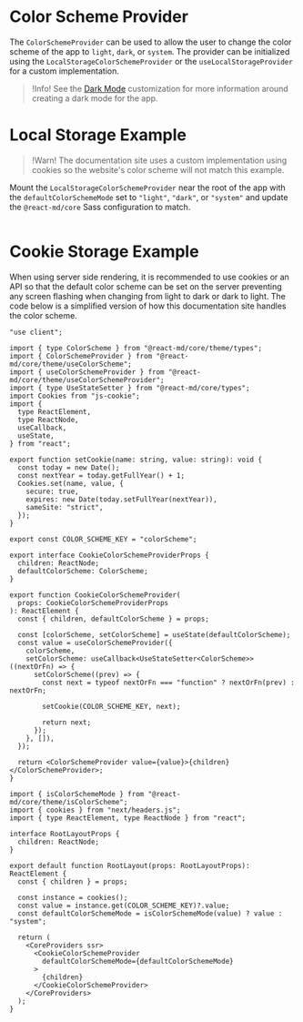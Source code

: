 # Color Scheme Provider

The `ColorSchemeProvider` can be used to allow the user to change the color
scheme of the app to `light`, `dark`, or `system`. The provider can be
initialized using the `LocalStorageColorSchemeProvider` or the
`useLocalStorageProvider` for a custom implementation.

> !Info! See the [Dark Mode](/customization/dark-mode) customization for more
> information around creating a dark mode for the app.

# Local Storage Example

> !Warn! The documentation site uses a custom implementation using cookies
> so the website's color scheme will not match this example.

Mount the `LocalStorageColorSchemeProvider` near the root of the app with the
`defaultColorSchemeMode` set to `"light"`, `"dark"`, or `"system"` and update
the `@react-md/core` Sass configuration to match.

```demo source="./LocalStorageExample.tsx"

```

# Cookie Storage Example

When using server side rendering, it is recommended to use cookies or an API so
that the default color scheme can be set on the server preventing any screen
flashing when changing from light to dark or dark to light. The code below is a
simplified version of how this documentation site handles the color scheme.

```tsx fileName="src/components/CookieColorSchemeProvider.tsx"
"use client";

import { type ColorScheme } from "@react-md/core/theme/types";
import { ColorSchemeProvider } from "@react-md/core/theme/useColorScheme";
import { useColorSchemeProvider } from "@react-md/core/theme/useColorSchemeProvider";
import { type UseStateSetter } from "@react-md/core/types";
import Cookies from "js-cookie";
import {
  type ReactElement,
  type ReactNode,
  useCallback,
  useState,
} from "react";

export function setCookie(name: string, value: string): void {
  const today = new Date();
  const nextYear = today.getFullYear() + 1;
  Cookies.set(name, value, {
    secure: true,
    expires: new Date(today.setFullYear(nextYear)),
    sameSite: "strict",
  });
}

export const COLOR_SCHEME_KEY = "colorScheme";

export interface CookieColorSchemeProviderProps {
  children: ReactNode;
  defaultColorScheme: ColorScheme;
}

export function CookieColorSchemeProvider(
  props: CookieColorSchemeProviderProps
): ReactElement {
  const { children, defaultColorScheme } = props;

  const [colorScheme, setColorScheme] = useState(defaultColorScheme);
  const value = useColorSchemeProvider({
    colorScheme,
    setColorScheme: useCallback<UseStateSetter<ColorScheme>>((nextOrFn) => {
      setColorScheme((prev) => {
        const next = typeof nextOrFn === "function" ? nextOrFn(prev) : nextOrFn;

        setCookie(COLOR_SCHEME_KEY, next);

        return next;
      });
    }, []),
  });

  return <ColorSchemeProvider value={value}>{children}</ColorSchemeProvider>;
}
```

```tsx fileName="src/app/layout.tsx"
import { isColorSchemeMode } from "@react-md/core/theme/isColorScheme";
import { cookies } from "next/headers.js";
import { type ReactElement, type ReactNode } from "react";

interface RootLayoutProps {
  children: ReactNode;
}

export default function RootLayout(props: RootLayoutProps): ReactElement {
  const { children } = props;

  const instance = cookies();
  const value = instance.get(COLOR_SCHEME_KEY)?.value;
  const defaultColorSchemeMode = isColorSchemeMode(value) ? value : "system";

  return (
    <CoreProviders ssr>
      <CookieColorSchemeProvider
        defaultColorSchemeMode={defaultColorSchemeMode}
      >
        {children}
      </CookieColorSchemeProvider>
    </CoreProviders>
  );
}
```
